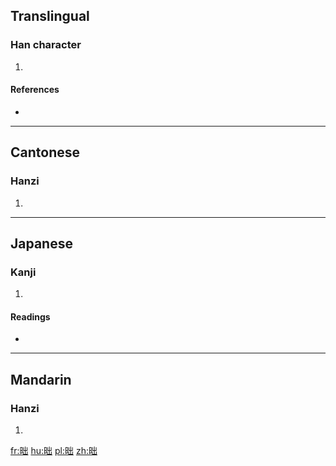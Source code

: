 ==Translingual==

===Han character===
{{Han char|rn=72|rad=日|as=05|sn=9|four=6207<sub>7</sub>|canj=日山山 (AUU), X日山山 (XAUU)|ids=⿰[[日]][[出]]}}

# {{defn|Han|sort=日05}}

====References====
* {{Han ref|kx=0493.030|dkj=13840|dj=0856.030|hdz=21504.060|uh=6622|ud=26146|bh=CEF1|bd=52977}}

----

==Cantonese==

===Hanzi===
{{yue-hanzi|jyut=[[pui3]]|y=pui3}}

# {{defn|lang=yue|sort=日05}}

----

==Japanese==

===Kanji===
{{ja-kanji|grade=|rs=日05}}

# {{defn|lang=ja|sort=日05}}

====Readings====
* {{ja-readings|on=[[ほつ]] (hotsu), [[はち]] (hachi), [[はい]] (hai)|kun=[[よあけ]] (yoake)}}

----

==Mandarin==

===Hanzi===
{{cmn-hanzi|pin=[[pò]] ([[po4]]), [[pèi]] ([[pei4]])|wg=p'o<sup>4</sup>, p'ei<sup>4</sup>}}

# {{defn|lang=cmn|sort=日05}}

[[fr:昢]]
[[hu:昢]]
[[pl:昢]]
[[zh:昢]]